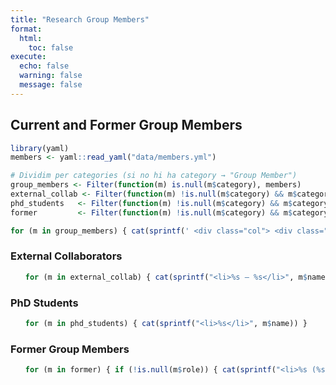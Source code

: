 ```yaml
---
title: "Research Group Members"
format:
  html:
    toc: false
execute:
  echo: false
  warning: false
  message: false
---
```


## Current and Former Group Members

```r
library(yaml)
members <- yaml::read_yaml("data/members.yml")

# Dividim per categories (si no hi ha category → "Group Member")
group_members <- Filter(function(m) is.null(m$category), members)
external_collab <- Filter(function(m) !is.null(m$category) && m$category == "External Collaborator", members)
phd_students   <- Filter(function(m) !is.null(m$category) && m$category == "PhD Student", members)
former         <- Filter(function(m) !is.null(m$category) && m$category == "Former", members)
```

<div class="row row-cols-1 row-cols-md-3 g-4"> 

```r
for (m in group_members) { cat(sprintf(' <div class="col"> <div class="card h-100 shadow-sm"> <img src="%s" class="card-img-top" alt="%s"> <div class="card-body"> <h5 class="card-title">%s</h5> <p class="card-text"><em>%s</em></p> </div> </div> </div>', m$photo, m$name, m$name, m$role)) } 
``` 
</div>

### External Collaborators

<ul> 
```r
for (m in external_collab) { cat(sprintf("<li>%s — %s</li>", m$name, m$role)) } 
``` 
</ul>

### PhD Students

<ul> 
```r
for (m in phd_students) { cat(sprintf("<li>%s</li>", m$name)) } 
``` 
</ul>

### Former Group Members

<ul> 

```r
for (m in former) { if (!is.null(m$role)) { cat(sprintf("<li>%s (%s)</li>", m$name, m$role)) } else { cat(sprintf("<li>%s</li>", m$name)) } } 
``` 
</ul> 


